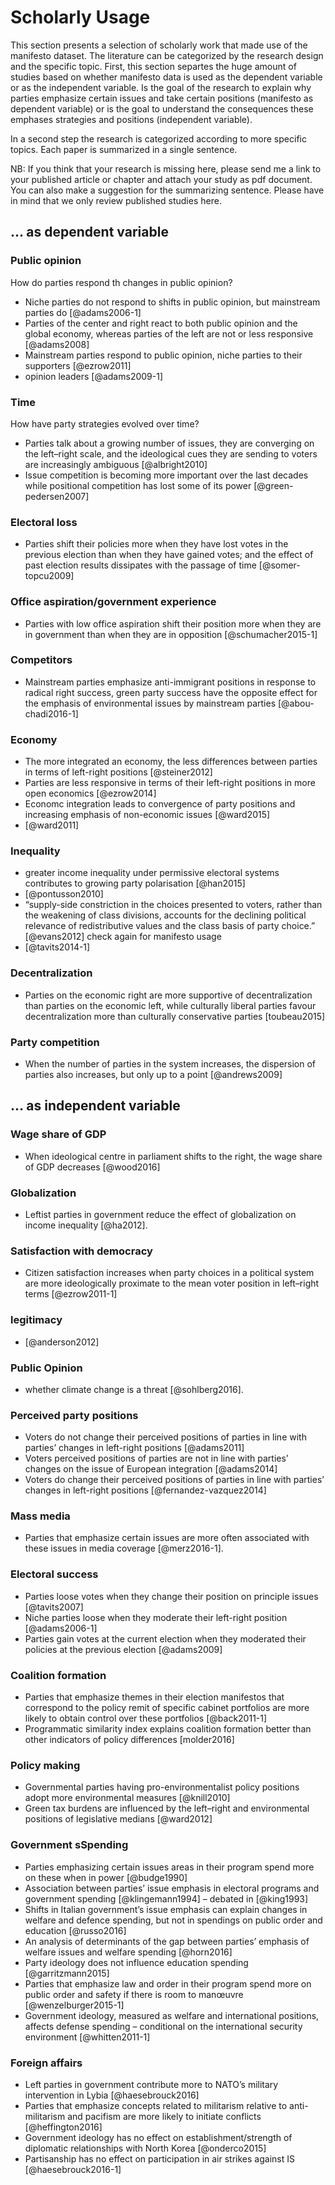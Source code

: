 # Scholarly Usage {#usage}


This section presents a selection of scholarly work that made use of the manifesto dataset.
The literature can be categorized by the research design and the specific topic. 
First, this section separtes the huge amount of studies based on whether manifesto data is used as the dependent variable or as the independent variable. Is the goal of the research to explain why parties emphasize certain issues and take certain positions (manifesto as dependent variable) or is the goal to understand the consequences these emphases strategies and positions (independent variable). 

In a second step the research is categorized according to more specific topics. Each paper is summarized in  a single sentence.

NB: If you think that your research is missing here, please send me a link to your published article or chapter and attach your study as pdf document. You can also make a suggestion for the summarizing sentence. Please have in mind that we only review published studies here. 

## ... as dependent variable


### Public opinion

How do parties respond th changes in public opinion?

* Niche parties do not respond to shifts in public opinion, but mainstream parties do [@adams2006-1]
* Parties of the center and right react to both public opinion and the global economy, whereas parties of the left are not or less responsive [@adams2008]
* Mainstream parties respond to public opinion, niche parties to their supporters [@ezrow2011]
* opinion leaders [@adams2009-1]


### Time 

How have party strategies evolved over time?

* Parties talk about a growing number of issues, they are converging on the left–right scale, and the ideological cues they are sending to voters are increasingly ambiguous [@albright2010]
* Issue competition is becoming more important over the last decades while positional competition has lost some of its power [@green-pedersen2007]

### Electoral loss

* Parties shift their policies more when they have lost votes in the previous election than when they have gained votes; and the effect of past election results dissipates with the passage of time [@somer-topcu2009]

### Office aspiration/government experience

* Parties with low office aspiration shift their position more when they are in government than when they are in opposition [@schumacher2015-1]

### Competitors

* Mainstream parties emphasize anti-immigrant positions in response to radical right success, green party success have the opposite effect for the emphasis of environmental issues by mainstream parties [@abou-chadi2016-1] 


### Economy

* The more integrated an economy, the less differences between parties in terms of left-right positions [@steiner2012]
* Parties are less responsive in terms of their left-right positions in more open economics [@ezrow2014]
* Economc integration leads to convergence of party positions and increasing emphasis of non-economic issues [@ward2015]
* [@ward2011]


### Inequality
* greater income inequality under permissive electoral systems contributes to growing party polarisation [@han2015]
* [@pontusson2010]
* "supply-side constriction in the choices presented to voters, rather than the weakening of class divisions, accounts for the declining political relevance of redistributive values and the class basis of party choice." [@evans2012] check again for manifesto usage
* [@tavits2014-1]

### Decentralization
* Parties on the economic right are more supportive of decentralization than parties on the economic left, while culturally liberal parties favour decentralization more than culturally conservative parties [toubeau2015]

### Party competition
* When the number of parties in the system increases, the dispersion of parties also increases, but only up to a point [@andrews2009]

## ... as independent variable

### Wage share of GDP
* When ideological centre in parliament shifts to the right, the wage share of GDP decreases [@wood2016]

### Globalization
* Leftist parties in government reduce the effect of globalization on income inequality [@ha2012].

### Satisfaction with democracy
* Citizen satisfaction increases when party choices in a political system are more ideologically proximate to the mean voter position in left–right terms [@ezrow2011-1]

### legitimacy
* [@anderson2012]

### Public Opinion

* whether climate change is a threat [@sohlberg2016]. 

### Perceived party positions

* Voters do not change their perceived positions of parties in line with parties' changes in left-right positions [@adams2011]
* Voters perceived positions of parties are not in line with parties' changes on the issue of European integration [@adams2014]
* Voters do change their perceived positions of parties in line with parties' changes in left-right positions [@fernandez-vazquez2014]


### Mass media

* Parties that emphasize certain issues are more often associated with these issues in media coverage [@merz2016-1].

### Electoral success

* Parties loose votes when they change their position on principle issues [@tavits2007]
* Niche parties loose when they moderate their left-right position [@adams2006-1]
* Parties gain votes at the current election when they moderated their policies at the previous election [@adams2009]

### Coalition formation

* Parties that emphasize themes in their election manifestos that correspond to the policy remit of specific cabinet portfolios are more likely to obtain control over these portfolios [@back2011-1]
* Programmatic similarity index explains coalition formation better than other indicators of policy differences [molder2016]


### Policy making

* Governmental parties having pro-environmentalist policy positions adopt more environmental measures  [@knill2010]
* Green tax burdens are influenced by the left–right and environmental positions of legislative medians  [@ward2012]

### Government sSpending

* Parties emphasizing certain issues areas in their program spend more on these when in power [@budge1990]
* Association between parties' issue emphasis in electoral programs and government spending  [@klingemann1994] -- debated in [@king1993]
* Shifts in Italian government's issue emphasis can explain changes in welfare and defence spending, but not in spendings on public order and education [@russo2016]
* An analysis of determinants of the gap between parties' emphasis of welfare issues and welfare spending  [@horn2016]
* Party ideology does not influence education spending [@garritzmann2015]
* Parties that emphasize law and order in their program spend more on public order and safety if there is room to manœuvre [@wenzelburger2015-1]
* Government ideology, measured as welfare and international positions, affects defense spending -- conditional on the international security environment [@whitten2011-1]

### Foreign affairs

* Left parties in government contribute more to NATO's military intervention in Lybia [@haesebrouck2016]
* Parties that emphasize concepts related to militarism relative to anti-militarism and pacifism are more likely to initiate conflicts [@heffington2016]
* Government ideology has no effect on establishment/strength of diplomatic relationships with North Korea [@onderco2015]
* Partisanship has no effect on participation in air strikes against IS [@haesebrouck2016-1]
